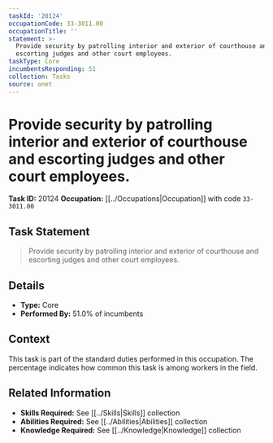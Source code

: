 ```yaml
---
taskId: '20124'
occupationCode: 33-3011.00
occupationTitle: ''
statement: >-
  Provide security by patrolling interior and exterior of courthouse and
  escorting judges and other court employees.
taskType: Core
incumbentsResponding: 51
collection: Tasks
source: onet
---
```

# Provide security by patrolling interior and exterior of courthouse and escorting judges and other court employees.

**Task ID:** 20124
**Occupation:** [[../Occupations|Occupation]] with code `33-3011.00`

## Task Statement

> Provide security by patrolling interior and exterior of courthouse and escorting judges and other court employees.

## Details

- **Type:** Core
- **Performed By:** 51.0% of incumbents

## Context

This task is part of the standard duties performed in this occupation. The percentage indicates how common this task is among workers in the field.

## Related Information

- **Skills Required:** See [[../Skills|Skills]] collection
- **Abilities Required:** See [[../Abilities|Abilities]] collection
- **Knowledge Required:** See [[../Knowledge|Knowledge]] collection
